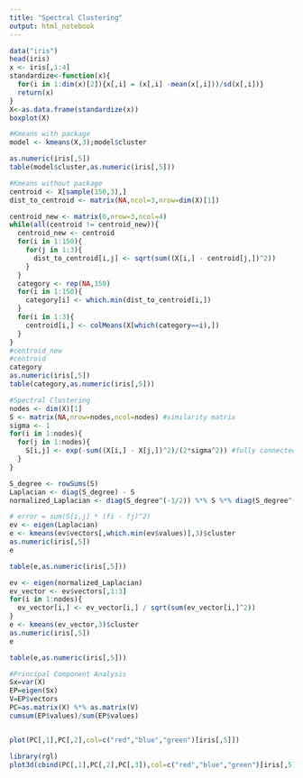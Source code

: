 ```yaml
---
title: "Spectral Clustering"
output: html_notebook
---
```


```r
data("iris")
head(iris)
x <- iris[,1:4]
standardize<-function(x){
  for(i in 1:dim(x)[2]){x[,i] = (x[,i] -mean(x[,i]))/sd(x[,i])}
  return(x)
}
X<-as.data.frame(standardize(x))
boxplot(X)
```


```r
#Kmeans with package
model <- kmeans(X,3);model$cluster

as.numeric(iris[,5])
table(model$cluster,as.numeric(iris[,5]))
```



```r
#Kmeans without package
centroid <- X[sample(150,3),]
dist_to_centroid <- matrix(NA,ncol=3,nrow=dim(X)[1])

centroid_new <- matrix(0,nrow=3,ncol=4)
while(all(centroid != centroid_new)){
  centroid_new <- centroid
  for(i in 1:150){
    for(j in 1:3){
      dist_to_centroid[i,j] <- sqrt(sum((X[i,] - centroid[j,])^2))
    }
  }
  category <- rep(NA,150)
  for(i in 1:150){
    category[i] <- which.min(dist_to_centroid[i,])
  }
  for(i in 1:3){
    centroid[i,] <- colMeans(X[which(category==i),])
  }
}
#centroid_new
#centroid
category
as.numeric(iris[,5])
table(category,as.numeric(iris[,5]))
```




```r
#Spectral Clustering
nodes <- dim(X)[1]
S <- matrix(NA,nrow=nodes,ncol=nodes) #similarity matrix
sigma <- 1
for(i in 1:nodes){
  for(j in 1:nodes){
    S[i,j] <- exp(-sum((X[i,] - X[j,])^2)/(2*sigma^2)) #fully connected graph => gaussian similarity function
  }
}

S_degree <- rowSums(S)
Laplacian <- diag(S_degree) - S
normalized_Laplacian <- diag(S_degree^(-1/2)) %*% S %*% diag(S_degree^(-1/2)) #symmetric matrix laplacian
```

```r
# error = sum(S[i,j] * (fi - fj)^2)
ev <- eigen(Laplacian)
e <- kmeans(ev$vectors[,which.min(ev$values)],3)$cluster
as.numeric(iris[,5])
e
```

```r
table(e,as.numeric(iris[,5]))
```




```r
ev <- eigen(normalized_Laplacian)
ev_vector <- ev$vectors[,1:3]
for(i in 1:nodes){
  ev_vector[i,] <- ev_vector[i,] / sqrt(sum(ev_vector[i,]^2))
}
e <- kmeans(ev_vector,3)$cluster
as.numeric(iris[,5])
e
```


```r
table(e,as.numeric(iris[,5]))
```


```r
#Principal Component Analysis
Sx=var(X)
EP=eigen(Sx)
V=EP$vectors
PC=as.matrix(X) %*% as.matrix(V)
cumsum(EP$values)/sum(EP$values)


plot(PC[,1],PC[,2],col=c("red","blue","green")[iris[,5]])

```

```r
library(rgl)
plot3d(cbind(PC[,1],PC[,2],PC[,3]),col=c("red","blue","green")[iris[,5]])
```

